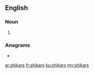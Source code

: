 ==English==

===Noun===
{{head|en|noun plural form}}

# {{plural of|shikar|lang=en}}

===Anagrams===
* {{l|en|shikras}}

[[ar:shikars]]
[[fr:shikars]]
[[ku:shikars]]
[[my:shikars]]
